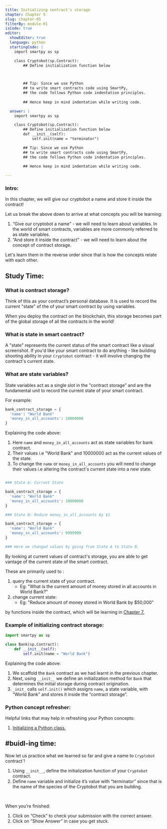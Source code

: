 ```yaml
---
title: Initializing contract's storage
chapter: Chapter 5
slug: chapter-05
filterBy: module-01
isCode: true
editor:
  showEditor: true
  language: python
  startingCode: |
    import smartpy as sp

    class Cryptobot(sp.Contract):
        ## Define initialization function below
        


        ## Tip: Since we use Python 
        ## to write smart contracts code using SmartPy, 
        ## the code follows Python code indentation principles. 
  
        ## Hence keep in mind indentation while writing code.

  answer: |  
    import smartpy as sp

    class Cryptobot(sp.Contract):
        ## Define initialization function below
        def __init__(self):
            self.init(name = "terminator")

        ## Tip: Since we use Python 
        ## to write smart contracts code using SmartPy, 
        ## the code follows Python code indentation principles. 
  
        ## Hence keep in mind indentation while writing code.

---
```


### Intro:

In this chapter, we will give our cryptobot a name and store it inside the contract!

Let us break the above down to arrive at what concepts you will be learning: 

1. “Give our cryptobot a name” - we will need to learn about variables. In the world of smart contracts, variables are more commonly referred to as state variables. 
2. “And store it inside the contract” - we will need to learn about the concept of contract storage.  


Let's learn them in the reverse order since that is how the concepts relate with each other. 


## Study Time: 

### What is contract storage?

Think of this as your contract’s personal database. It is used to record the current "state" of the 
of your smart contract by using variables. 

When you deploy the contract on the blockchain, this storage becomes part of the global storage of all the contracts in the world! 


### What is state in smart contract? 

A "state" represents the current status of the smart contract like a visual screenshot. If you'd like your smart contract to do anything - like building shooting ability in your `Cryptobot` contract - it will involve changing the contract's current state. 

### What are state variables? 

State variables act as a single slot in the "contract storage” and are the fundamental unit to record the current state of your smart contract. 

For example: 

```python
bank_contract_storage = {
  'name': "World Bank"
  'money_in_all_accounts': 10000000
}

```
Explaining the code above: 

1. Here `name` and `money_in_all_accounts` act as state variables for bank contract.
2. Their values i.e <span class="string-highlight">"World Bank"</span> and <span class="string-highlight">10000000</span> act as the current values of the state. 
3. To change the `name` or `money_in_all_accounts` you will need to change their values i.e altering the contract's current state into a new state. 

```python

### State A: Current State

bank_contract_storage = {
  'name': "World Bank"
  'money_in_all_accounts': 10000000
}

### State B: Reduce money_in_all_accounts by $1

bank_contract_storage = {
  'name': "World Bank"
  'money_in_all_accounts': 9999999
}

### Here we changed values by going from State A to State B. 

```

By looking at current values of contract's storage, you are able to get vantage of the current state of the smart contract. 

These are primarily used to : 

1. query the current state of your contract. 
   * Eg: "What is the current amount of money stored in all accounts in World Bank?" 
2. change current state:
   * Eg: "Reduce amount of money stored in World Bank by $50,000"

by functions inside the contract, which will be learning in [Chapter 7.](/tezos/academy/module-01/chapter-07)


### Example of initializing contract storage:

```python
import smartpy as sp

class Bank(sp.Contract):
    def __init__(self):
        self.init(name = "World Bank")

```

Explaining the code above: 

1. We scaffold the `Bank` contract as we had learnt in the previous chapter. 
2. Next, using `__init__` we define an initialization method for `Bank` that determines the initial storage during contract origination. 
3. `_init_` calls `self.init()` which assigns `name`, a state variable, with <span class="string-highlight">“World Bank”</span> and stores it inside the “contract storage”. 


### Python concept refresher: 

Helpful links that may help in refreshing your Python concepts: 

1. [Initializing a Python class.](https://docs.python.org/3/tutorial/classes.html#class-objects)



## #buidl-ing time:
Now let us practice what we learned so far and give a name to `Cryptobot` contract`!

1. Using `__init__`, define the initialization function of your `Cryptobot` contract. 
2. Define `name` variable and initialize it’s value with <span class="string-highlight">“terminator”</span> since that is the name of the species of the Cryptobot that you are building. 

<br />

When you’re finished:

1. Click on “Check” to check your submission with the correct answer.
2. Click on “Show Answer” in case you get stuck.
